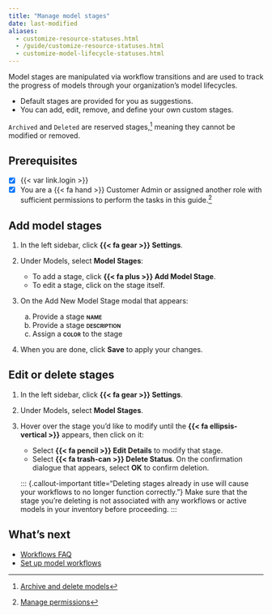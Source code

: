 ```yaml
---
title: "Manage model stages"
date: last-modified
aliases:
  - customize-resource-statuses.html
  - /guide/customize-resource-statuses.html
  - customize-model-lifecycle-statuses.html
---
```


Model stages are manipulated via workflow transitions and are used to track the progress of models through your organization's model lifecycles.

- Default stages are provided for you as suggestions.
- You can add, edit, remove, and define your own custom stages.

::: {.callout}
`Archived` and `Deleted` are [reserved]{.bubble} stages,[^1] meaning they cannot be modified or removed.
:::

::: {.attn}

## Prerequisites

- [x] {{< var link.login >}}
- [x] You are a [{{< fa hand >}} Customer Admin]{.bubble} or assigned another role with sufficient permissions to perform the tasks in this guide.[^2] 

:::

## Add model stages

1. In the left sidebar, click **{{< fa gear >}} Settings**.

2. Under Models, select **Model Stages**:

    - To add a stage, click **{{< fa plus >}} Add Model Stage**.
    - To edit a stage, click on the stage itself.

3. On the Add New Model Stage modal that appears:

    a. Provide a stage **[name]{.smallcaps}** 
    b. Provide a stage **[description]{.smallcaps}** 
    c. Assign a **[color]{.smallcaps}** to the stage

4. When you are done, click **Save** to apply your changes.

## Edit or delete stages

1. In the left sidebar, click **{{< fa gear >}} Settings**.

2. Under Models, select **Model Stages**.

3. Hover over the stage you'd like to modify until the **{{< fa ellipsis-vertical >}}** appears, then click on it:

    - Select **{{< fa pencil >}} Edit Details** to modify that stage.
    - Select **{{< fa trash-can >}} Delete Status**. On the confirmation dialogue that appears, select **OK** to confirm deletion.

    ::: {.callout-important title="Deleting stages already in use will cause your workflows to no longer function correctly."}
    Make sure that the stage you're deleting is not associated with any workflows or active models in your inventory before proceeding. 
    :::

## What's next

- [Workflows FAQ](/faq/faq-workflows.qmd)
- [Set up model workflows](set-up-model-workflows.qmd)


<!-- FOOTNOTES -->

[^1]: [Archive and delete models](/guide/model-inventory/archive-delete-models.qmd)

[^2]: [Manage permissions](/guide/configuration/manage-permissions.qmd)

